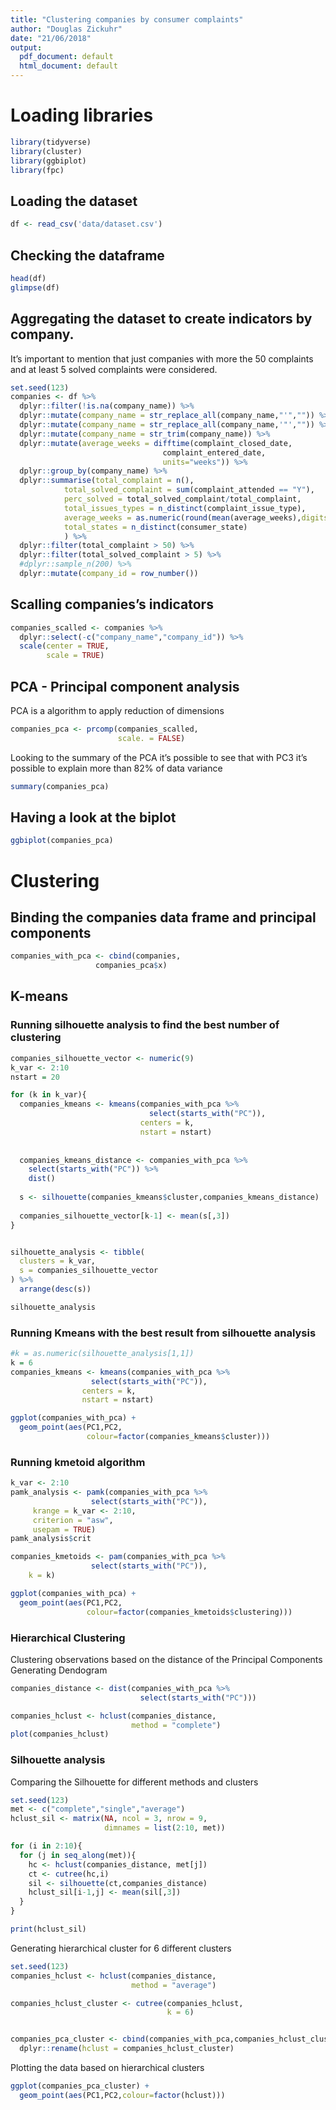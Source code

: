```yaml
---
title: "Clustering companies by consumer complaints"
author: "Douglas Zickuhr"
date: "21/06/2018"
output:
  pdf_document: default
  html_document: default
---
```


# Loading libraries
```r
library(tidyverse)
library(cluster)
library(ggbiplot)
library(fpc)
```

## Loading the dataset
```r
df <- read_csv('data/dataset.csv')
```

## Checking the dataframe
```r
head(df)
glimpse(df)
```

## Aggregating the dataset to create indicators by company.
It's important to mention that just companies with more the 50 complaints and at least 5 solved complaints were considered.
```r
set.seed(123)
companies <- df %>%
  dplyr::filter(!is.na(company_name)) %>%
  dplyr::mutate(company_name = str_replace_all(company_name,"'","")) %>%
  dplyr::mutate(company_name = str_replace_all(company_name,'"',"")) %>%
  dplyr::mutate(company_name = str_trim(company_name)) %>%
  dplyr::mutate(average_weeks = difftime(complaint_closed_date,
                                  complaint_entered_date,
                                  units="weeks")) %>%
  dplyr::group_by(company_name) %>%
  dplyr::summarise(total_complaint = n(),
            total_solved_complaint = sum(complaint_attended == "Y"),
            perc_solved = total_solved_complaint/total_complaint,
            total_issues_types = n_distinct(complaint_issue_type),
            average_weeks = as.numeric(round(mean(average_weeks),digits = 2)),
            total_states = n_distinct(consumer_state)
            ) %>%
  dplyr::filter(total_complaint > 50) %>%
  dplyr::filter(total_solved_complaint > 5) %>%
  #dplyr::sample_n(200) %>% 
  dplyr::mutate(company_id = row_number())
```

## Scalling companies's indicators
```r
companies_scalled <- companies %>%
  dplyr::select(-c("company_name","company_id")) %>%
  scale(center = TRUE,
        scale = TRUE)

```

## PCA - Principal component analysis
PCA is a algorithm to apply reduction of dimensions
```r
companies_pca <- prcomp(companies_scalled, 
                        scale. = FALSE)
```

Looking to the summary of the PCA it's possible to see that with PC3 it's possible to explain more than 82% of data variance
```r
summary(companies_pca)
```

## Having a look at the biplot
```r
ggbiplot(companies_pca)
```

# Clustering

## Binding the companies data frame and principal components 
```r
companies_with_pca <- cbind(companies,
                   companies_pca$x)
```


## K-means 
### Running silhouette analysis to find the best number of clustering
```r
companies_silhouette_vector <- numeric(9)
k_var <- 2:10
nstart = 20

for (k in k_var){
  companies_kmeans <- kmeans(companies_with_pca %>%
                               select(starts_with("PC")),
                             centers = k,
                             nstart = nstart)
  
  
  companies_kmeans_distance <- companies_with_pca %>%
    select(starts_with("PC")) %>%
    dist()
  
  s <- silhouette(companies_kmeans$cluster,companies_kmeans_distance)
  
  companies_silhouette_vector[k-1] <- mean(s[,3])
}


silhouette_analysis <- tibble(
  clusters = k_var,
  s = companies_silhouette_vector
) %>%
  arrange(desc(s))

silhouette_analysis
```

### Running Kmeans with the best result from silhouette analysis
```r
#k = as.numeric(silhouette_analysis[1,1])
k = 6
companies_kmeans <- kmeans(companies_with_pca %>%
                  select(starts_with("PC")),
                centers = k,
                nstart = nstart)
```


```r
ggplot(companies_with_pca) + 
  geom_point(aes(PC1,PC2,
                 colour=factor(companies_kmeans$cluster)))
```


### Running kmetoid algorithm
```r
k_var <- 2:10
pamk_analysis <- pamk(companies_with_pca %>%
                  select(starts_with("PC")),
     krange = k_var <- 2:10,
     criterion = "asw",
     usepam = TRUE)
pamk_analysis$crit

companies_kmetoids <- pam(companies_with_pca %>%
                  select(starts_with("PC")),
    k = k)


```

```r
ggplot(companies_with_pca) + 
  geom_point(aes(PC1,PC2,
                 colour=factor(companies_kmetoids$clustering)))

```


### Hierarchical Clustering
Clustering observations based on the distance of the Principal Components
Generating Dendogram
```r
companies_distance <- dist(companies_with_pca %>%
                             select(starts_with("PC")))

companies_hclust <- hclust(companies_distance,
                           method = "complete")
plot(companies_hclust)
```


### Silhouette analysis
Comparing the Silhouette for different methods and clusters
```r
set.seed(123)
met <- c("complete","single","average")
hclust_sil <- matrix(NA, ncol = 3, nrow = 9,
                     dimnames = list(2:10, met))

for (i in 2:10){
  for (j in seq_along(met)){
    hc <- hclust(companies_distance, met[j])
    ct <- cutree(hc,i)
    sil <- silhouette(ct,companies_distance)
    hclust_sil[i-1,j] <- mean(sil[,3])
  }
}

print(hclust_sil)
```

Generating hierarchical cluster for 6 different clusters
```r
set.seed(123)
companies_hclust <- hclust(companies_distance,
                           method = "average")

companies_hclust_cluster <- cutree(companies_hclust,
                                   k = 6)


companies_pca_cluster <- cbind(companies_with_pca,companies_hclust_cluster) %>%
  dplyr::rename(hclust = companies_hclust_cluster)
```


Plotting the data based on hierarchical clusters
```r
ggplot(companies_pca_cluster) + 
  geom_point(aes(PC1,PC2,colour=factor(hclust)))
```


